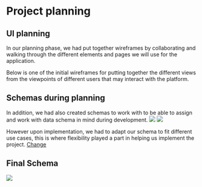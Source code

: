 
<Meta title="Project Planning" />

# Project planning

## UI planning
In our planning phase, we had put together wireframes by collaborating and walking through 
the different elements and pages we will use for the application.

Below is one of the initial wireframes for putting together the different views from the 
viewpoints of different users that may interact with the platform.
<UIElement />

## Schemas during planning
In addition, we had also created schemas to work with to be able to assign and work with data
schema in mind during development.
<img src={schema1} />
<img src={schema2} />

However upon implementation, we had to adapt our schema to fit different use cases, this is where 
flexibility played a part in helping us implement the project. [Change](/story/project-implementation-changes--page&args=#change-schema)

## Final Schema
<img src={NewSchema} />